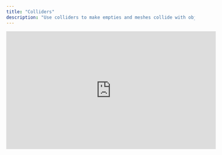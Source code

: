```yaml
---
title: "Colliders"
description: "Use colliders to make empties and meshes collide with objects or detect when other colliders intersect with them. "
---
```


<iframe width="560" height="315" src="https://www.youtube.com/embed/0ROTFxaJem4?si=aYr45TMTVdNJhfeP" title="YouTube video player" frameborder="0" allow="accelerometer; autoplay; clipboard-write; encrypted-media; gyroscope; picture-in-picture; web-share" referrerpolicy="strict-origin-when-cross-origin" allowfullscreen />

## Using colliders

<AccordionGroup>
  <Accordion title="Turning on colliders" defaultOpen={false}>
    1. Select any object, empty, or light in the Editor scene&#x20;

    2. Go to the Properties Panel&#x20;

    3. Find the "Colliders" section

    4. Press the **+** button to add a collider to the scene ![](/images/find-collider.png)
  </Accordion>

  <Accordion title="Viewing colliders in a scene" defaultOpen={false}>
    When colliders are turned, on a rainbow box outline will represent them in the scene. You can have multiple colliders in a scene or on a single object.

    ![](/images/collider-in-scene.png)
  </Accordion>
</AccordionGroup>

## Collider types

In Bezi their are two types of colliders; trigger colliders and solid colliders. By default, colliders  default to the trigger collider. Click the **dotted circle** icon to switch collider types.&#x20;

<AccordionGroup>
  <Accordion title="Trigger colliders" defaultOpen={false}>
    Trigger colliders detect when another collider, trigger or solid, enters its space. These colliders can trigger actions in a scene.


  </Accordion>

  <Accordion title="Solid colliders" defaultOpen={false}>
    Solid colliders enable objects to collide with other solid colliders. Solid colliders have mass, friction, and bounce. When physics are enabled you can change these parameters to change the effect of the collider.


  </Accordion>
</AccordionGroup>

## Collider shapes

## Collider parameters